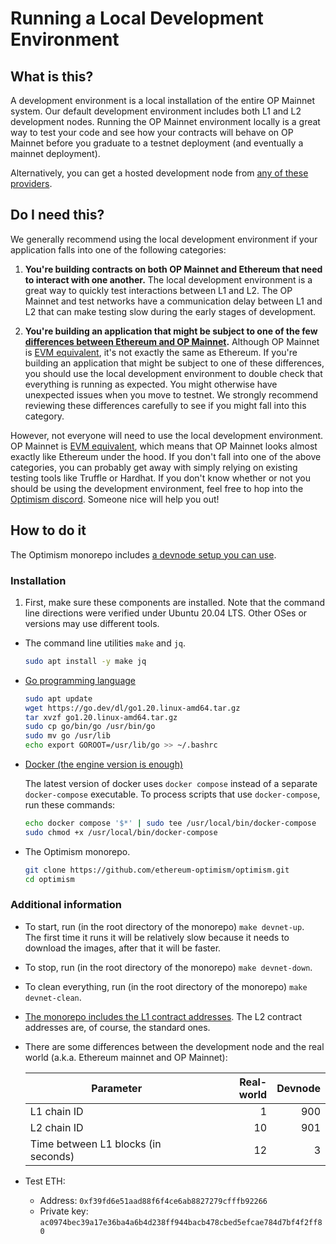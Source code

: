 # Running a Local Development Environment

## What is this?

A development environment is a local installation of the entire OP Mainnet system.
Our default development environment includes both L1 and L2 development nodes.
Running the OP Mainnet environment locally is a great way to test your code and see how your contracts will behave on OP Mainnet before you graduate to a testnet deployment (and eventually a mainnet deployment).

Alternatively, you can get a hosted development node from [any of these providers](/tools/rpc-providers).


## Do I need this?

We generally recommend using the local development environment if your application falls into one of the following categories:

1. **You're building contracts on both OP Mainnet and Ethereum that need to interact with one another.** The local development environment is a great way to quickly test interactions between L1 and L2. The OP Mainnet and test networks have a communication delay between L1 and L2 that can make testing slow during the early stages of development.

2. **You're building an application that might be subject to one of the few [differences between Ethereum and OP Mainnet](/op-mainnet/differences).** Although OP Mainnet is [EVM equivalent](https://medium.com/ethereum-optimism/introducing-evm-equivalence-5c2021deb306), it's not exactly the same as Ethereum. If you're building an application that might be subject to one of these differences, you should use the local development environment to double check that everything is running as expected. You might otherwise have unexpected issues when you move to testnet. We strongly recommend reviewing these differences carefully to see if you might fall into this category.

However, not everyone will need to use the local development environment.
OP Mainnet is [EVM equivalent](https://medium.com/ethereum-optimism/introducing-evm-equivalence-5c2021deb306), which means that OP Mainnet looks almost exactly like Ethereum under the hood.
If you don't fall into one of the above categories, you can probably get away with simply relying on existing testing tools like Truffle or Hardhat.
If you don't know whether or not you should be using the development environment, feel free to hop into the [Optimism discord](https://discord-gateway.optimism.io).
Someone nice will help you out!


## How to do it

The Optimism monorepo includes [a devnode setup you can use](https://github.com/ethereum-optimism/optimism/blob/65ec61dde94ffa93342728d324fecf474d228e1f/specs/meta/devnet.md).

### Installation 

1. First, make sure these components are installed.
Note that the command line directions were verified under Ubuntu 20.04 LTS.
Other OSes or versions may use different tools.

- The command line utilities `make` and `jq`.

  ```sh
  sudo apt install -y make jq
  ```

- [Go programming language](https://go.dev/)  

  ```sh
  sudo apt update
  wget https://go.dev/dl/go1.20.linux-amd64.tar.gz
  tar xvzf go1.20.linux-amd64.tar.gz
  sudo cp go/bin/go /usr/bin/go
  sudo mv go /usr/lib
  echo export GOROOT=/usr/lib/go >> ~/.bashrc
  ```

- [Docker (the engine version is enough)](https://docs.docker.com/engine/install/#server)

  The latest version of docker uses `docker compose` instead of a separate `docker-compose` executable.
  To process scripts that use `docker-compose`, run these commands:

  ```sh  
  echo docker compose '$*' | sudo tee /usr/local/bin/docker-compose
  sudo chmod +x /usr/local/bin/docker-compose 
  ```

- The Optimism monorepo.

  ```sh
  git clone https://github.com/ethereum-optimism/optimism.git
  cd optimism
  ```


### Additional information

- To start, run (in the root directory of the monorepo) `make devnet-up`.  
  The first time it runs it will be relatively slow because it needs to download the images, after that it will be faster.

- To stop, run (in the root directory of the monorepo) `make devnet-down`.

- To clean everything, run (in the root directory of the monorepo) `make devnet-clean`.

- [The monorepo includes the L1 contract addresses](https://github.com/ethereum-optimism/optimism/blob/65ec61dde94ffa93342728d324fecf474d228e1f/packages/contracts-bedrock/deploy-config/devnetL1.json).
  The L2 contract addresses are, of course, the standard ones.

- There are some differences between the development node and the real world (a.k.a. Ethereum mainnet and OP Mainnet):

  | Parameter | Real-world | Devnode |
  | - | -: | -: |
  | L1 chain ID |  1 | 900 
  | L2 chain ID | 10 | 901
  | Time between L1 blocks (in seconds) | 12 | 3

- Test ETH:
  
  - Address: `0xf39fd6e51aad88f6f4ce6ab8827279cfffb92266`
  - Private key: `ac0974bec39a17e36ba4a6b4d238ff944bacb478cbed5efcae784d7bf4f2ff80`